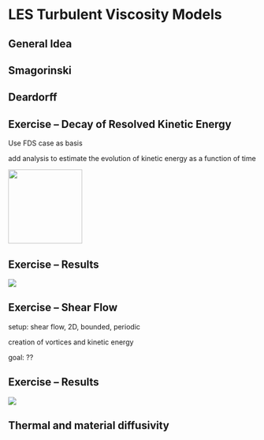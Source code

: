 # LES Turbulent Viscosity Models 

## General Idea

## Smagorinski

## Deardorff

## Exercise -- Decay of Resolved Kinetic Energy 

Use FDS case as basis

add analysis to estimate the evolution of kinetic energy as a function of time


![](./figs/EnergyDecay-sim-IC.png){height=150}

## Exercise -- Results

![](./figs/EnergyDecay-sim-Result.png)

## Exercise -- Shear Flow

setup: shear flow, 2D, bounded, periodic

creation of vortices and kinetic energy

goal: ??

## Exercise -- Results

![](./figs/ShearFlow-sim-Result.png)

## Thermal and material diffusivity


